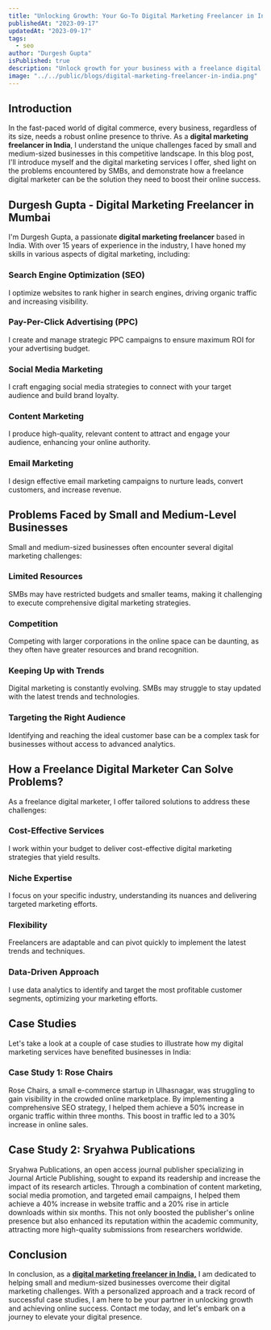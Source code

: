 ```yaml
---
title: "Unlocking Growth: Your Go-To Digital Marketing Freelancer in India"
publishedAt: "2023-09-17"
updatedAt: "2023-09-17"
tags:
  - seo
author: "Durgesh Gupta"
isPublished: true
description: "Unlock growth for your business with a freelance digital marketing expert in India. Affordable solutions, proven results. Contact me today!"
image: "../../public/blogs/digital-marketing-freelancer-in-india.png"
---
```


## Introduction

In the fast-paced world of digital commerce, every business, regardless of its size, needs a robust online presence to thrive. As a **digital marketing freelancer in India**, I understand the unique challenges faced by small and medium-sized businesses in this competitive landscape. In this blog post, I'll introduce myself and the digital marketing services I offer, shed light on the problems encountered by SMBs, and demonstrate how a freelance digital marketer can be the solution they need to boost their online success.

## Durgesh Gupta - Digital Marketing Freelancer in Mumbai

I'm Durgesh Gupta, a passionate **digital marketing freelancer** based in India. With over 15 years of experience in the industry, I have honed my skills in various aspects of digital marketing, including:

### Search Engine Optimization (SEO)

I optimize websites to rank higher in search engines, driving organic traffic and increasing visibility.

### Pay-Per-Click Advertising (PPC)

I create and manage strategic PPC campaigns to ensure maximum ROI for your advertising budget.

### Social Media Marketing

I craft engaging social media strategies to connect with your target audience and build brand loyalty.

### Content Marketing

I produce high-quality, relevant content to attract and engage your audience, enhancing your online authority.

### Email Marketing

I design effective email marketing campaigns to nurture leads, convert customers, and increase revenue.

## Problems Faced by Small and Medium-Level Businesses

Small and medium-sized businesses often encounter several digital marketing challenges:

### Limited Resources

SMBs may have restricted budgets and smaller teams, making it challenging to execute comprehensive digital marketing strategies.

### Competition

Competing with larger corporations in the online space can be daunting, as they often have greater resources and brand recognition.

### Keeping Up with Trends

Digital marketing is constantly evolving. SMBs may struggle to stay updated with the latest trends and technologies.

### Targeting the Right Audience

Identifying and reaching the ideal customer base can be a complex task for businesses without access to advanced analytics.

## How a Freelance Digital Marketer Can Solve Problems?

As a freelance digital marketer, I offer tailored solutions to address these challenges:

### Cost-Effective Services

I work within your budget to deliver cost-effective digital marketing strategies that yield results.

### Niche Expertise

I focus on your specific industry, understanding its nuances and delivering targeted marketing efforts.

### Flexibility

Freelancers are adaptable and can pivot quickly to implement the latest trends and techniques.

### Data-Driven Approach

I use data analytics to identify and target the most profitable customer segments, optimizing your marketing efforts.

## Case Studies

Let's take a look at a couple of case studies to illustrate how my digital marketing services have benefited businesses in India:

### Case Study 1: Rose Chairs

Rose Chairs, a small e-commerce startup in Ulhasnagar, was struggling to gain visibility in the crowded online marketplace. By implementing a comprehensive SEO strategy, I helped them achieve a 50% increase in organic traffic within three months. This boost in traffic led to a 30% increase in online sales.

## Case Study 2: Sryahwa Publications

Sryahwa Publications, an open access journal publisher specializing in Journal Article Publishing, sought to expand its readership and increase the impact of its research articles. Through a combination of content marketing, social media promotion, and targeted email campaigns, I helped them achieve a 40% increase in website traffic and a 20% rise in article downloads within six months. This not only boosted the publisher's online presence but also enhanced its reputation within the academic community, attracting more high-quality submissions from researchers worldwide.

## Conclusion

In conclusion, as a **[digital marketing freelancer in India,](https://durgeshgupta.com)** I am dedicated to helping small and medium-sized businesses overcome their digital marketing challenges. With a personalized approach and a track record of successful case studies, I am here to be your partner in unlocking growth and achieving online success. Contact me today, and let's embark on a journey to elevate your digital presence.
